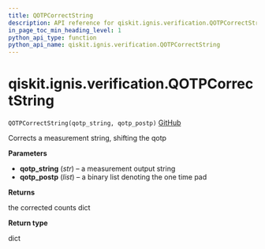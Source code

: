 ```yaml
---
title: QOTPCorrectString
description: API reference for qiskit.ignis.verification.QOTPCorrectString
in_page_toc_min_heading_level: 1
python_api_type: function
python_api_name: qiskit.ignis.verification.QOTPCorrectString
---
```


# qiskit.ignis.verification.QOTPCorrectString

<span id="qiskit.ignis.verification.QOTPCorrectString" />

`QOTPCorrectString(qotp_string, qotp_postp)` [GitHub](https://github.com/qiskit-community/qiskit-ignis/tree/stable/0.7/qiskit/ignis/verification/accreditation/qotp.py "view source code")

Corrects a measurement string, shifting the qotp

**Parameters**

*   **qotp\_string** (*str*) – a measurement output string
*   **qotp\_postp** (*list*) – a binary list denoting the one time pad

**Returns**

the corrected counts dict

**Return type**

dict

